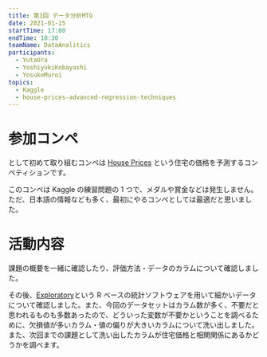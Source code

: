 ```yaml
---
title: 第1回 データ分析MTG
date: 2021-01-15
startTime: 17:00
endTime: 18:30
teamName: DataAnalitics
participants:
  - YutaUra
  - YoshiyukiKobayashi
  - YosukeMuroi
topics:
  - Kaggle
  - house-prices-advanced-regression-techniques
---
```


# 参加コンペ

<team name="DataAnalitics" /> として初めて取り組むコンペは [House Prices](https://www.kaggle.com/c/house-prices-advanced-regression-techniques)
という住宅の価格を予測するコンペティションです。

このコンペは Kaggle の練習問題の 1 つで、メダルや賞金などは発生しません。ただ、日本語の情報なども多く、最初にやるコンペとしては最適だと思いました。

# 活動内容

課題の概要を一緒に確認したり、評価方法・データのカラムについて確認しました。

その後、[Exploratory](https://exploratory.io/)という R ベースの統計ソフトウェアを用いて細かいデータについて確認しました。また、今回のデータセットはカラム数が多く、不要だと思われるものも多数あったので、どういった変数が不要かということを調べるために、欠損値が多いカラム・値の偏りが大きいカラムについて洗い出しました。また、次回までの課題として洗い出したカラムが住宅価格と相関関係にあるかどうかを調べます。
